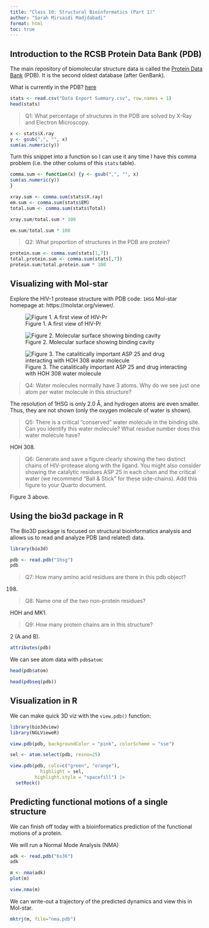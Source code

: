 ```yaml
---
title: "Class 10: Structural Bioinformatics (Part 1)"
author: "Sarah Mirsaidi Madjdabadi"
format: html
toc: true
---
```


## Introduction to the RCSB Protein Data Bank (PDB)

The main repository of biomolecular structure data is called the [Protein Data Bank](https://www.rcsb.org/) (PDB). It is the second oldest database (after GenBank).

What is currently in the PDB? [here](https://www.rcsb.org/stats/summary)

```r
stats <- read.csv("Data Export Summary.csv", row.names = 1)
head(stats)
```


> Q1: What percentage of structures in the PDB are solved by X-Ray and Electron Microscopy.

```r
x <- stats$X.ray
y <- gsub(",", "", x)
sum(as.numeric(y))
```

Turn this snippet into a function so I can use it any time I have this comma problem (i.e. the other colums of this `stats` table).

```r
comma.sum <- function(x) {y <- gsub(",", "", x)
sum(as.numeric(y))
}
```

```r
xray.sum <- comma.sum(stats$X.ray)
em.sum <- comma.sum(stats$EM)
total.sum <- comma.sum(stats$Total)
```

```r
xray.sum/total.sum * 100
```
```r
em.sum/total.sum * 100
```

> Q2: What proportion of structures in the PDB are protein?

```r
protein.sum <- comma.sum(stats[1,7])
total.protein.sum <- comma.sum(stats[,7])
protein.sum/total.protein.sum * 100
```

## Visualizing with Mol-star

Explore the HIV-1 protease structure with PDB code: `1HSG`
Mol-star homepage at: https://molstar.org/viewer/.

![Figure 1. A first view of HIV-Pr](1HSG.png)

![Figure 2. Molecular surface showing binding cavity](1HSG_1.png)

![Figure 3. The catalitically important ASP 25 and drug interacting with HOH 308 water molecule](1HSG_3.png)

> Q4: Water molecules normally have 3 atoms. Why do we see just one atom per water molecule in this structure?

The resolution of 1HSG is only 2.0 Å, and hydrogen atoms are even smaller. Thus, they are not shown (only the oxygen molecule of water is shown).

> Q5: There is a critical “conserved” water molecule in the binding site. Can you identify this water molecule? What residue number does this water molecule have?

HOH 308.

> Q6: Generate and save a figure clearly showing the two distinct chains of HIV-protease along with the ligand. You might also consider showing the catalytic residues ASP 25 in each chain and the critical water (we recommend “Ball & Stick” for these side-chains). Add this figure to your Quarto document.

Figure 3 above.

## Using the bio3d package in R

The Bio3D package is focused on structural bioinformatics analysis and allows us to read and analyze PDB (and related) data.

```r
library(bio3d)
```

```r
pdb <- read.pdb("1hsg")
pdb
```
> Q7: How many amino acid residues are there in this pdb object? 

198.

> Q8: Name one of the two non-protein residues? 

HOH and MK1.

> Q9: How many protein chains are in this structure?

2 (A and B).

```r
attributes(pdb)
```

We can see atom data with `pdb$atom`:

```r
head(pdb$atom)
```

```r
head(pdbseq(pdb))
```

## Visualization in R

We can make quick 3D viz with the `view.pdb()` function:

```r
library(bio3dview)
library(NGLVieweR)

view.pdb(pdb, backgroundColor = "pink", colorScheme = "sse")
```

```r
sel <- atom.select(pdb, resno=25)

view.pdb(pdb, cols=c("green", "orange"),
           highlight = sel,
         highlight.style = "spacefill") |>
  setRock()
```

## Predicting functional motions of a single structure

We can finish off today with a bioinformatics prediction of the functional motions of a protein.

We will run a Normal Mode Analysis (NMA)

```r
adk <- read.pdb("6s36")
adk
```

```r
m <- nma(adk)
plot(m)
```

```r
view.nma(m)
```

We can write-out a trajectory of the predicted dynamics and view this in Mol-star.

```r
mktrj(m, file="nma.pdb")
```


